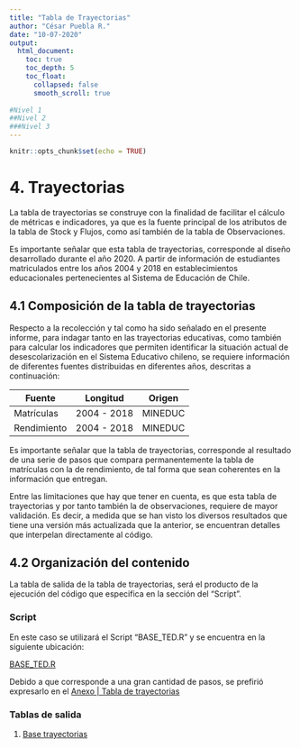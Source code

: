 ```yaml
---
title: "Tabla de Trayectorias"
author: "César Puebla R."
date: "10-07-2020"
output: 
  html_document:
    toc: true
    toc_depth: 5
    toc_float:
      collapsed: false
      smooth_scroll: true
      
#Nivel 1
##Nivel 2
###Nivel 3
---
```


```r
knitr::opts_chunk$set(echo = TRUE)
```


# 4. Trayectorias

La tabla de trayectorias se construye con la finalidad de facilitar el cálculo de métricas e indicadores, ya que es la fuente principal de los atributos de la tabla de Stock y Flujos, como así también de la tabla de Observaciones. 

Es importante señalar que esta tabla de trayectorias, corresponde al diseño desarrollado durante el año 2020. A partir de información de estudiantes matriculados entre los años 2004 y 2018 en establecimientos educacionales pertenecientes al Sistema de Educación de Chile.


## 4.1 Composición de la tabla de trayectorias

Respecto a la recolección y tal como ha sido señalado en el presente informe, para indagar tanto en las trayectorias educativas, como también para calcular los indicadores que permiten identificar la situación actual de desescolarización en el Sistema Educativo chileno, se requiere información de diferentes fuentes distribuidas en diferentes años, descritas a continuación:

Fuente | 	Longitud	 | Origen	|
-------|-------------|--------|
Matrículas	|2004 - 2018	|MINEDUC	|
Rendimiento	| 2004 - 2018	| MINEDUC |

Es importante señalar que la tabla de trayectorias, corresponde al resultado de una serie de pasos que compara permanentemente la tabla de matrículas con la de rendimiento, de tal forma que sean coherentes en la información que entregan.

Entre las limitaciones que hay que tener en cuenta, es que esta tabla de trayectorias y por tanto también la de observaciones, requiere de mayor validación. Es decir, a medida que se han visto los diversos resultados que tiene una versión más actualizada que la anterior, se encuentran detalles que interpelan directamente al código. 


## 4.2 Organización del contenido {.tabset}

La tabla de salida de la tabla de trayectorias, será el producto de la ejecución del código que especifica en la sección del "Script".


### Script {#script}

En este caso se utilizará el Script "BASE_TED.R"  y se encuentra en la siguiente ubicación:

[BASE_TED.R](https://drive.google.com/file/d/1qWwZ78rs_PdMbyupeMPMdXz0bt8hVN7X/view?usp=sharing)


Debido a que corresponde a una gran cantidad de pasos, se prefirió expresarlo en el [Anexo | Tabla de trayectorias](anexos.html#trayectorias)


### Tablas de salida


1. [Base trayectorias](https://drive.google.com/file/d/1X2l_NBxlzTC9HPN36og5v6NJKJZMnIX2/view?usp=sharing)
